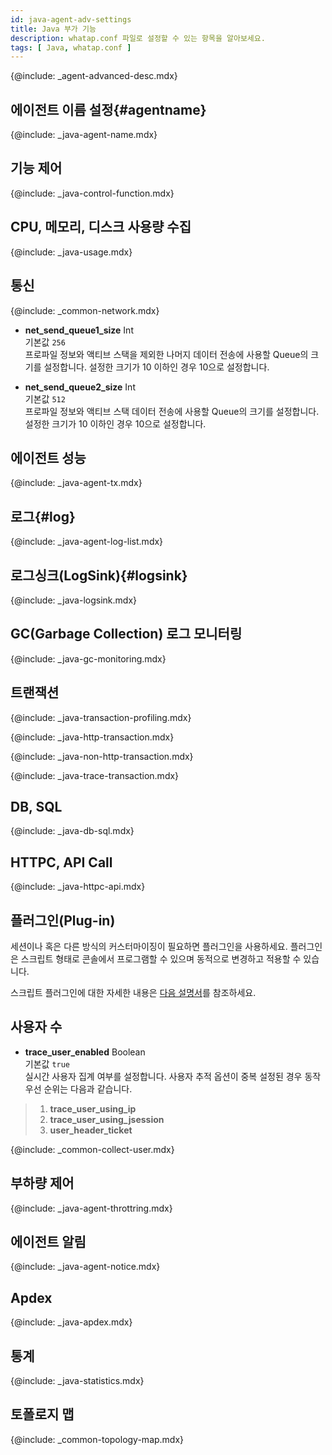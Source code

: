 ```yaml
---
id: java-agent-adv-settings
title: Java 부가 기능
description: whatap.conf 파일로 설정할 수 있는 항목을 알아보세요.
tags: [ Java, whatap.conf ]
---
```


{@include: _agent-advanced-desc.mdx}

## 에이전트 이름 설정{#agentname}

{@include: _java-agent-name.mdx}

## 기능 제어

{@include: _java-control-function.mdx}

## CPU, 메모리, 디스크 사용량 수집

{@include: _java-usage.mdx}

## 통신

{@include: _common-network.mdx}

* **net_send_queue1_size** <span class='type'>Int</span><br/>
기본값 `256`<br/>프로파일 정보와 액티브 스택을 제외한 나머지 데이터 전송에 사용할 Queue의 크기를 설정합니다. 설정한 크기가 10 이하인 경우 10으로 설정합니다.

* **net_send_queue2_size** <span class='type'>Int</span><br/>
기본값 `512`<br/>프로파일 정보와 액티브 스택 데이터 전송에 사용할 Queue의 크기를 설정합니다. 설정한 크기가 10 이하인 경우 10으로 설정합니다.

## 에이전트 성능

{@include: _java-agent-tx.mdx}

## 로그{#log}

{@include: _java-agent-log-list.mdx}

## 로그싱크(LogSink){#logsink}

{@include: _java-logsink.mdx}

## GC(Garbage Collection) 로그 모니터링

{@include: _java-gc-monitoring.mdx}

## 트랜잭션

{@include: _java-transaction-profiling.mdx}

{@include: _java-http-transaction.mdx}

{@include: _java-non-http-transaction.mdx}

{@include: _java-trace-transaction.mdx}

## DB, SQL

{@include: _java-db-sql.mdx}

## HTTPC, API Call

{@include: _java-httpc-api.mdx}

## 플러그인(Plug-in)

세션이나 혹은 다른 방식의 커스터마이징이 필요하면 플러그인을 사용하세요. 플러그인은 스크립트 형태로 콘솔에서 프로그램할 수 있으며 동적으로 변경하고 적용할 수 있습니다.

스크립트 플러그인에 대한 자세한 내용은 [다음 설명서](java-script-plugin)를 참조하세요.

## 사용자 수

* **trace_user_enabled** <span class='type'>Boolean</span><br/>
기본값 `true`<br/>
실시간 사용자 집계 여부를 설정합니다. 사용자 추적 옵션이 중복 설정된 경우 동작 우선 순위는 다음과 같습니다.
>   1. **trace_user_using_ip**
>   1. **trace_user_using_jsession**
>   1. **user_header_ticket**

{@include: _common-collect-user.mdx}

## 부하량 제어

{@include: _java-agent-throttring.mdx}

## 에이전트 알림

{@include: _java-agent-notice.mdx}

## Apdex

{@include: _java-apdex.mdx}

## 통계

{@include: _java-statistics.mdx}

## 토폴로지 맵

{@include: _common-topology-map.mdx}
